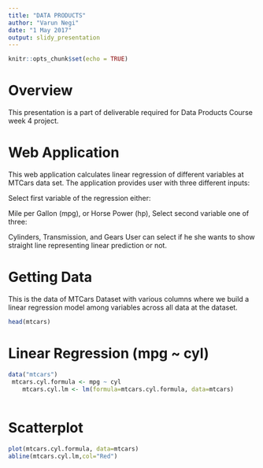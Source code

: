 ---
title: "DATA PRODUCTS"
author: "Varun Negi"
date: "1 May 2017"
output: slidy_presentation
---

```{r setup, include=FALSE}
knitr::opts_chunk$set(echo = TRUE)
```

# Overview

This presentation is a part of deliverable required for Data Products Course week 4 project.

# Web Application

This web application calculates linear regression of different variables at MTCars data set. The application provides user with three different inputs:

Select first variable of the regression either:

Mile per Gallon (mpg),
or Horse Power (hp),
Select second variable one of three:

Cylinders,
Transmission,
and Gears
User can select if he\ she wants to show straight line representing linear prediction or not.

# Getting Data

This is the data of MTCars Dataset with various columns where we build a linear regression model among variables across all data at the dataset.
```{r}
head(mtcars)
```
# Linear Regression (mpg ~ cyl)

```{r}
data("mtcars")
 mtcars.cyl.formula <- mpg ~ cyl
    mtcars.cyl.lm <- lm(formula=mtcars.cyl.formula, data=mtcars)
     
```    

# Scatterplot
```{r}      
plot(mtcars.cyl.formula, data=mtcars)
abline(mtcars.cyl.lm,col="Red")
```